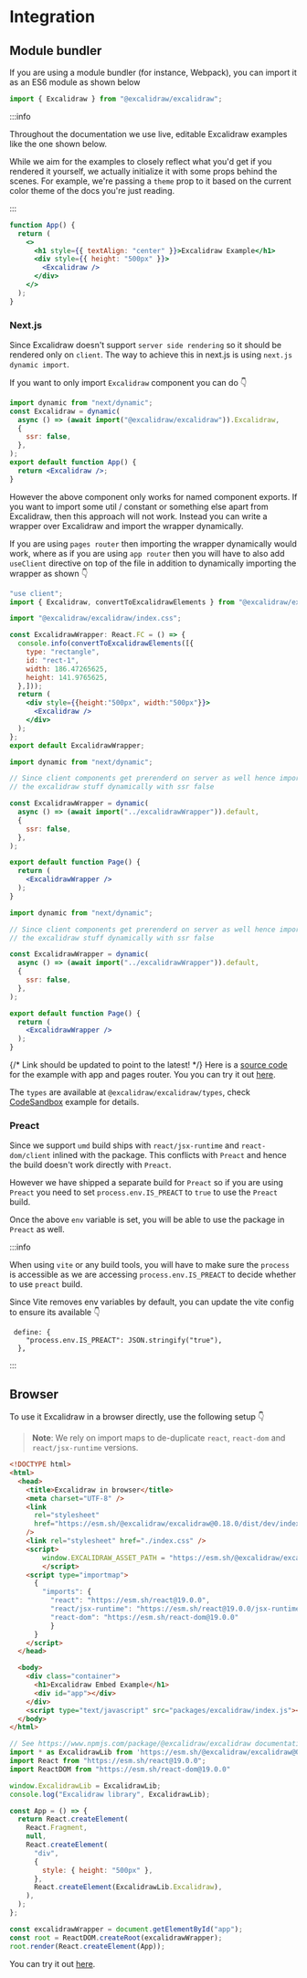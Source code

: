 # Integration

## Module bundler

If you are using a module bundler (for instance, Webpack), you can import it as an ES6 module as shown below

```js
import { Excalidraw } from "@excalidraw/excalidraw";
```

:::info

Throughout the documentation we use live, editable Excalidraw examples like the one shown below.

While we aim for the examples to closely reflect what you'd get if you rendered it yourself, we actually initialize it with some props behind the scenes.
For example, we're passing a `theme` prop to it based on the current color theme of the docs you're just reading.

:::

```jsx live
function App() {
  return (
    <>
      <h1 style={{ textAlign: "center" }}>Excalidraw Example</h1>
      <div style={{ height: "500px" }}>
        <Excalidraw />
      </div>
    </>
  );
}
```

### Next.js

Since Excalidraw doesn't support `server side rendering` so it should be rendered only on `client`. The way to achieve this in next.js is using `next.js dynamic import`.

If you want to only import `Excalidraw` component you can do :point_down:

```jsx showLineNumbers
import dynamic from "next/dynamic";
const Excalidraw = dynamic(
  async () => (await import("@excalidraw/excalidraw")).Excalidraw,
  {
    ssr: false,
  },
);
export default function App() {
  return <Excalidraw />;
}
```

However the above component only works for named component exports. If you want to import some util / constant or something else apart from Excalidraw, then this approach will not work. Instead you can write a wrapper over Excalidraw and import the wrapper dynamically.

If you are using `pages router` then importing the wrapper dynamically would work, where as if you are using `app router` then you will have to also add `useClient` directive on top of the file in addition to dynamically importing the wrapper as shown :point_down:

<Tabs>
  <TabItem value="Excalidraw Wrapper" label="Excalidraw Wrapper" >

  ```jsx showLineNumbers
  "use client";
  import { Excalidraw, convertToExcalidrawElements } from "@excalidraw/excalidraw";

  import "@excalidraw/excalidraw/index.css";

  const ExcalidrawWrapper: React.FC = () => {
    console.info(convertToExcalidrawElements([{
      type: "rectangle",
      id: "rect-1",
      width: 186.47265625,
      height: 141.9765625,
    },]));
    return (
      <div style={{height:"500px", width:"500px"}}>
        <Excalidraw />
      </div>
    );
  };
  export default ExcalidrawWrapper;
  ```

  </TabItem>

  <TabItem value="pages" label="Pages router">

  ```jsx showLineNumbers
  import dynamic from "next/dynamic";

  // Since client components get prerenderd on server as well hence importing
  // the excalidraw stuff dynamically with ssr false

  const ExcalidrawWrapper = dynamic(
    async () => (await import("../excalidrawWrapper")).default,
    {
      ssr: false,
    },
  );

  export default function Page() {
    return (
      <ExcalidrawWrapper />
    );
  }
  ```
  </TabItem>

  <TabItem value="app" label="App router">

  ```jsx showLineNumbers
  import dynamic from "next/dynamic";

  // Since client components get prerenderd on server as well hence importing
  // the excalidraw stuff dynamically with ssr false

  const ExcalidrawWrapper = dynamic(
    async () => (await import("../excalidrawWrapper")).default,
    {
      ssr: false,
    },
  );

  export default function Page() {
    return (
      <ExcalidrawWrapper />
    );
  }
  ```

  </TabItem>
</Tabs>

{/* Link  should be updated to point to the latest! */}
Here is a [source code](https://github.com/excalidraw/excalidraw/tree/master/examples/with-nextjs) for the example with app and pages router. You you can try it out [here](https://excalidraw-package-example-with-nextjs.vercel.app/).

The `types` are available at `@excalidraw/excalidraw/types`, check [CodeSandbox](https://codesandbox.io/p/sandbox/github/excalidraw/excalidraw/tree/master/examples/with-script-in-browser) example for details.

### Preact

Since we support `umd` build ships with `react/jsx-runtime` and `react-dom/client` inlined with the package. This conflicts with `Preact` and hence the build doesn't work directly with `Preact`.

However we have shipped a separate build for `Preact` so if you are using `Preact` you need to set `process.env.IS_PREACT` to `true` to use the `Preact` build.

Once the above `env` variable is set, you will be able to use the package in `Preact` as well.

:::info

When using `vite` or any build tools, you will have to make sure the `process` is accessible as we are accessing `process.env.IS_PREACT` to decide whether to use `preact` build.

Since Vite removes env variables by default, you can update the vite config to ensure its available :point_down:

```
 define: {
    "process.env.IS_PREACT": JSON.stringify("true"),
  },
```
:::

## Browser

To use it Excalidraw in a browser directly, use the following setup :point_down:

> **Note**: We rely on import maps to de-duplicate `react`, `react-dom` and `react/jsx-runtime` versions.


<Tabs>
  <TabItem value="html" label="html">

```html
<!DOCTYPE html>
<html>
  <head>
    <title>Excalidraw in browser</title>
    <meta charset="UTF-8" />
    <link
      rel="stylesheet"
      href="https://esm.sh/@excalidraw/excalidraw@0.18.0/dist/dev/index.css"
    />
    <link rel="stylesheet" href="./index.css" />
    <script>
    	window.EXCALIDRAW_ASSET_PATH = "https://esm.sh/@excalidraw/excalidraw@0.18.0/dist/prod/";
		</script>
    <script type="importmap">
      {
        "imports": {
          "react": "https://esm.sh/react@19.0.0",
          "react/jsx-runtime": "https://esm.sh/react@19.0.0/jsx-runtime",
          "react-dom": "https://esm.sh/react-dom@19.0.0"
          }
      }
    </script>
  </head>

  <body>
    <div class="container">
      <h1>Excalidraw Embed Example</h1>
      <div id="app"></div>
    </div>
    <script type="text/javascript" src="packages/excalidraw/index.js"></script>
  </body>
</html>
```

</TabItem>
<TabItem value="js" label="Javascript">

```js showLineNumbers
// See https://www.npmjs.com/package/@excalidraw/excalidraw documentation.
import * as ExcalidrawLib from 'https://esm.sh/@excalidraw/excalidraw@0.18.0/dist/dev/index.js?external=react,react-dom';
import React from "https://esm.sh/react@19.0.0";
import ReactDOM from "https://esm.sh/react-dom@19.0.0"

window.ExcalidrawLib = ExcalidrawLib;
console.log("Excalidraw library", ExcalidrawLib);

const App = () => {
  return React.createElement(
    React.Fragment,
    null,
    React.createElement(
      "div",
      {
        style: { height: "500px" },
      },
      React.createElement(ExcalidrawLib.Excalidraw),
    ),
  );
};

const excalidrawWrapper = document.getElementById("app");
const root = ReactDOM.createRoot(excalidrawWrapper);
root.render(React.createElement(App));
```

</TabItem>
</Tabs>

You can try it out [here](https://jsfiddle.net/vfn6dm14/3/).
